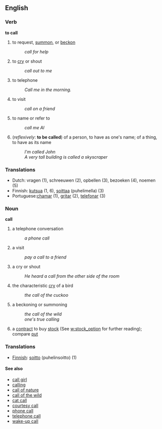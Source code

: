 ==English==
===Verb===
'''to call'''

# to request, [[summon]], or [[beckon]]
#: ''call for help''
# to [[cry]] or shout
#: ''call out to me''
# to telephone
#: ''Call me in the morning.''
# to visit
#: ''call on a friend''
# to name or refer to
#: ''call me Al''
# (''reflexively'': '''to be called''') of a person, to have as one's name; of a thing, to have as its name
#: ''I'm called John''
#: ''A very tall building is called a skyscraper''

===Translations===
*Dutch: vragen (1), schreeuwen (2), opbellen (3), bezoeken (4), noemen (5)
*Finnish: [[kutsua]] (1, 6), [[soittaa]] (puhelimella) (3)
*Portuguese:[[chamar]] (1), [[gritar]] (2), [[telefonar]] (3)

===Noun===
'''call'''
# a telephone conversation
#: ''a phone call''
# a visit
#: ''pay a call to a friend''
# a cry or shout
#: ''He heard a call from the other side of the room''
# the characteristic [[cry]] of a bird
#: ''the call of the cuckoo''
# a beckoning or summoning
#: ''the call of the wild''
#: ''one's true calling''
# a [[contract]] to buy [[stock]] (See [[w:stock_option]] for further reading); compare [[put]]

===Translations===

*[[Finnish]]: [[soitto]] (puhelinsoitto) (1)

====See also====
*[[call girl]]
*[[calling]]
*[[call of nature]]
*[[call of the wild]]
*[[cat call]]
*[[courtesy call]]
*[[phone call]]
*[[telephone call]]
*[[wake-up call]]